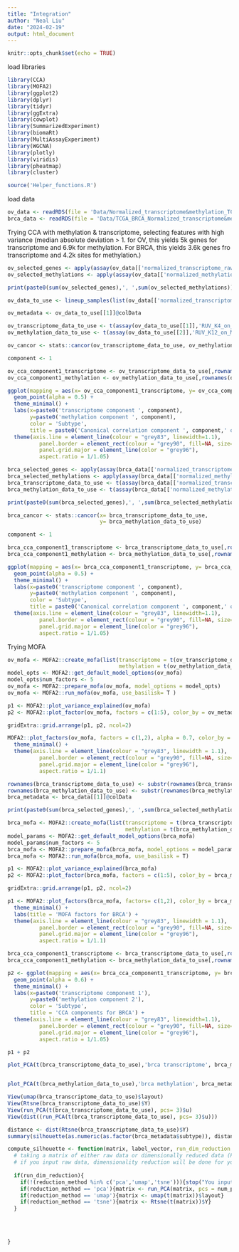 ```yaml
---
title: "Integration"
author: "Neal Liu"
date: "2024-02-19"
output: html_document
---
```


```r
knitr::opts_chunk$set(echo = TRUE)
```

load libraries

```r

library(CCA)
library(MOFA2)
library(ggplot2)
library(dplyr)
library(tidyr)
library(ggExtra)
library(cowplot)
library(SummarizedExperiment)
library(biomaRt)
library(MultiAssayExperiment)
library(WGCNA)
library(plotly)
library(viridis)
library(pheatmap)
library(cluster)

source('Helper_functions.R')

```

load data

```r
ov_data <- readRDS(file = 'Data/Normalized_transcriptome&methylation_TCGA_OV.rds')
brca_data <- readRDS(file = 'Data/TCGA_BRCA_Normalized_transcriptome&methylation.rds')

```

Trying CCA with methylation & transcriptome, selecting features with high variance (median absolute deviation > 1. 
for OV, this yields 5k genes for transcriptome and 6.9k for methylation. For BRCA, this yields 3.6k genes fro transcriptome and 4.2k sites for methylation.)

```r

ov_selected_genes <- apply(assay(ov_data[['normalized_transcriptome_raw_counts']],'RUV_K4_on_raw_counts'),1 ,FUN = mad) >= 1
ov_selected_methylations <- apply(assay(ov_data[['normalized_methylation_M_values']],'RUV_K12_on_M_values'),1 ,FUN = mad) >= 1

print(paste0(sum(ov_selected_genes),', ',sum(ov_selected_methylations)))

```

```r
ov_data_to_use <- lineup_samples(list(ov_data[['normalized_transcriptome_raw_counts']], ov_data[['normalized_methylation_M_values']]))

ov_metadata <- ov_data_to_use[[1]]@colData

ov_transcriptome_data_to_use <- t(assay(ov_data_to_use[[1]],'RUV_K4_on_raw_counts')[(ov_selected_genes),]) # %>% scale()
ov_methylation_data_to_use <- t(assay(ov_data_to_use[[2]],'RUV_K12_on_M_values')[(ov_selected_methylations),]) # %>% scale()


```


```r

ov_cancor <- stats::cancor(ov_transcriptome_data_to_use, ov_methylation_data_to_use)

component <- 1

ov_cca_component1_transcriptome <- ov_transcriptome_data_to_use[,rownames(ov_cancor$xcoef)] %*% ov_cancor$xcoef[,2]
ov_cca_component1_methylation <- ov_methylation_data_to_use[,rownames(ov_cancor$ycoef)] %*% ov_cancor$ycoef[,1]

ggplot(mapping = aes(x= ov_cca_component1_transcriptome, y= ov_cca_component1_methylation, color = ov_metadata$subtype)) +
  geom_point(alpha = 0.5) +
  theme_minimal() +
  labs(x=paste0('transcriptome component ', component), 
       y=paste0('methylation component ', component),
       color = 'Subtype',
       title = paste0('Canonical correlation component ', component,' of ovarian cancer')) +
  theme(axis.line = element_line(colour = "grey83", linewidth=1.1),
          panel.border = element_rect(colour = "grey90", fill=NA, size=0.7),
          panel.grid.major = element_line(color = "grey96"),
          aspect.ratio = 1/1.05)

```




```r
brca_selected_genes <- apply(assay(brca_data[['normalized_transcriptome_raw_counts']],'RUV_K8_on_HTseq_counts'),1 ,FUN = mad) >= 2
brca_selected_methylations <- apply(assay(brca_data[['normalized_methylation_M_values']],'RUV_K10_on_M_values'),1 ,FUN = mad) >= 1.7
brca_transcriptome_data_to_use <- t(assay(brca_data[['normalized_transcriptome_raw_counts']],'RUV_K8_on_HTseq_counts')[brca_selected_genes,]) # %>% scale()
brca_methylation_data_to_use <- t(assay(brca_data[['normalized_methylation_M_values']],'RUV_K10_on_M_values')[brca_selected_methylations,]) # %>% scale()

print(paste0(sum(brca_selected_genes),', ',sum(brca_selected_methylations)))

```

```r

brca_cancor <- stats::cancor(x= brca_transcriptome_data_to_use,
                             y= brca_methylation_data_to_use)

component <- 1

brca_cca_component1_transcriptome <- brca_transcriptome_data_to_use[,rownames(brca_cancor$xcoef)] %*% brca_cancor$xcoef[,component]
brca_cca_component1_methylation <- brca_methylation_data_to_use[,rownames(brca_cancor$ycoef)] %*% brca_cancor$ycoef[,component]

ggplot(mapping = aes(x= brca_cca_component1_transcriptome, y= brca_cca_component1_methylation, color = brca_data[['normalized_transcriptome_raw_counts']]@colData$subtype)) +
  geom_point(alpha = 0.5) +
  theme_minimal() +
  labs(x=paste0('transcriptome component ', component), 
       y=paste0('methylation component ', component),
       color = 'Subtype',
       title = paste0('Canonical correlation component ', component,' of breast cancer')) +
  theme(axis.line = element_line(colour = "grey83", linewidth=1.1),
          panel.border = element_rect(colour = "grey90", fill=NA, size=0.7),
          panel.grid.major = element_line(color = "grey96"),
          aspect.ratio = 1/1.05)

```

Trying MOFA

```r

ov_mofa <- MOFA2::create_mofa(list(transcriptome = t(ov_transcriptome_data_to_use), 
                                   methylation = t(ov_methylation_data_to_use)))
model_opts <- MOFA2::get_default_model_options(ov_mofa)
model_opts$num_factors <- 5
ov_mofa <- MOFA2::prepare_mofa(ov_mofa, model_options = model_opts)
ov_mofa <- MOFA2::run_mofa(ov_mofa, use_basilisk= T )

```



```r

p1 <- MOFA2::plot_variance_explained(ov_mofa)
p2 <- MOFA2::plot_factor(ov_mofa, factors = c(1:5), color_by = ov_metadata$subtype)

gridExtra::grid.arrange(p1, p2, ncol=2)

```

```r

MOFA2::plot_factors(ov_mofa, factors = c(1,2), alpha = 0.7, color_by = ov_metadata$subtype) +
  theme_minimal() +
  theme(axis.line = element_line(colour = "grey83", linewidth = 1.1),
          panel.border = element_rect(colour = "grey90", fill=NA, size=0.7),
          panel.grid.major = element_line(color = "grey96"),
          aspect.ratio = 1/1.1)


```


```r
rownames(brca_transcriptome_data_to_use) <- substr(rownames(brca_transcriptome_data_to_use), 9, 16)
rownames(brca_methylation_data_to_use) <- substr(rownames(brca_methylation_data_to_use), 9, 16)
brca_metadata <- brca_data[[1]]@colData

print(paste0(sum(brca_selected_genes),', ',sum(brca_selected_methylations)))
```

```r
brca_mofa <- MOFA2::create_mofa(list(transcriptome = t(brca_transcriptome_data_to_use),
                                     methylation = t(brca_methylation_data_to_use)))
model_params <- MOFA2::get_default_model_options(brca_mofa)
model_params$num_factors <- 5
brca_mofa <- MOFA2::prepare_mofa(brca_mofa, model_options = model_params)
brca_mofa <- MOFA2::run_mofa(brca_mofa, use_basilisk = T)

```

```r

p1 <- MOFA2::plot_variance_explained(brca_mofa)
p2 <- MOFA2::plot_factor(brca_mofa, factors = c(1:5), color_by = brca_metadata$subtype)

gridExtra::grid.arrange(p1, p2, ncol=2)

```

```r

p1 <- MOFA2::plot_factors(brca_mofa, factors= c(1,2), color_by = brca_metadata$subtype, alpha = 0.6) + 
  theme_minimal() +
  labs(title = 'MOFA factors for BRCA') +
  theme(axis.line = element_line(colour = "grey83", linewidth = 1.1),
          panel.border = element_rect(colour = "grey90", fill=NA, size=0.7),
          panel.grid.major = element_line(color = "grey96"),
          aspect.ratio = 1/1.1)

brca_cca_component1_transcriptome <- brca_transcriptome_data_to_use[,rownames(brca_cancor$xcoef)] %*% brca_cancor$xcoef[,1]
brca_cca_component1_methylation <- brca_methylation_data_to_use[,rownames(brca_cancor$ycoef)] %*% brca_cancor$ycoef[,2]

p2 <- ggplot(mapping = aes(x= brca_cca_component1_transcriptome, y= brca_cca_component1_methylation, color = brca_data[['normalized_transcriptome_raw_counts']]@colData$subtype)) +
  geom_point(alpha = 0.6) +
  theme_minimal() +
  labs(x=paste0('transcriptome component 1'), 
       y=paste0('methylation component 2'),
       color = 'Subtype',
       title = 'CCA components for BRCA') +
  theme(axis.line = element_line(colour = "grey83", linewidth=1.1),
          panel.border = element_rect(colour = "grey90", fill=NA, size=0.7),
          panel.grid.major = element_line(color = "grey96"),
          aspect.ratio = 1/1.05)

p1 + p2

```

```r
plot_PCA(t(brca_transcriptome_data_to_use),'brca transcriptome', brca_metadata$subtype,'subtypes' )



```



```r
plot_PCA(t(brca_methylation_data_to_use),'brca methylation', brca_metadata$subtype,'subtypes')

```

```r

View(umap(brca_transcriptome_data_to_use)$layout)
View(Rtsne(brca_transcriptome_data_to_use)$Y)
View(run_PCA(t(brca_transcriptome_data_to_use), pcs= 3)$u)
View(dist((run_PCA(t(brca_transcriptome_data_to_use), pcs= 3)$u)))

distance <- dist(Rtsne(brca_transcriptome_data_to_use)$Y)
summary(silhouette(as.numeric(as.factor(brca_metadata$subtype)), distance))

```



```r

compute_silhouette <- function(matrix, label_vector, run_dim_reduction = F, reduction_method = 'pca', num_pcs = 3){
  # taking a matrix of either raw data or dimensionally reduced data (PCA, umap or t-sne), calculate sihouette coefficient for each cluster.
  # if you input raw data, dimensionality reduction will be done for you.
  
  if(run_dim_reduction){
    if(!(reduction_method %in% c('pca','umap','tsne'))){stop("You inputted an invalid dimensionality reduction method. You can choose from 'pca', 'umap' or 'tsne'.")}
    if(reduction_method == 'pca'){matrix <- run_PCA(matrix, pcs = num_pcs)$u}
    if(reduction_method == 'umap'){matrix <- umap(t(matrix))$layout}
    if(reduction_method == 'tsne'){matrix <- Rtsne(t(matrix))$Y}
  }
  
  
  
  
}


```


















